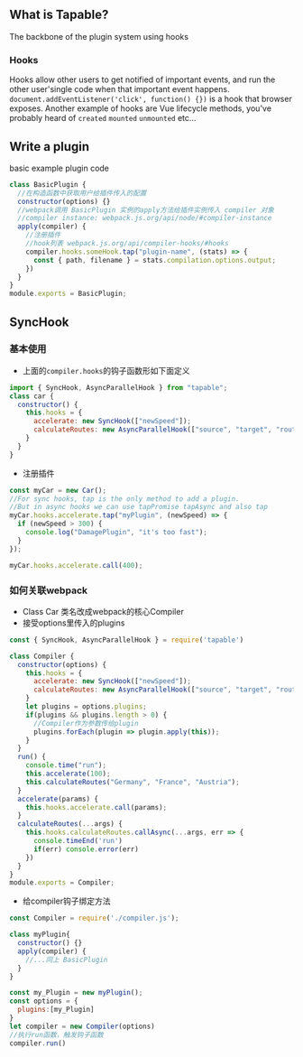 ## What is Tapable?
The backbone of the plugin system using hooks

### Hooks
Hooks allow other users to get notified of important events, and run the other user'single
code when that important event happens. `document.addEventListener('click', function() {})`
is a hook that browser exposes. Another example of hooks are Vue lifecycle methods,
you've probably heard of `created` `mounted`  `unmounted` etc...

## Write a plugin
basic example plugin code
```js
class BasicPlugin {
  //在构造函数中获取用户给插件传入的配置
  constructor(options) {}
  //webpack调用 BasicPlugin 实例的apply方法给插件实例传入 compiler 对象
  //compiler instance: webpack.js.org/api/node/#compiler-instance
  apply(compiler) {
    //注册插件
    //hook列表 webpack.js.org/api/compiler-hooks/#hooks
    compiler.hooks.someHook.tap("plugin-name", (stats) => {
      const { path, filename } = stats.compilation.options.output;
    })
  }
}
module.exports = BasicPlugin;
```

## SyncHook
### 基本使用
- 上面的`compiler.hooks`的钩子函数形如下面定义
```js
import { SyncHook, AsyncParallelHook } from "tapable";
class car {
  constructor() {
    this.hooks = {
      accelerate: new SyncHook(["newSpeed"]);
      calculateRoutes: new AsyncParallelHook(["source", "target", "routesList"]);
    }
  }
}
```
- 注册插件
```js
const myCar = new Car();
//For sync hooks, tap is the only method to add a plugin. 
//But in async hooks we can use tapPromise tapAsync and also tap
myCar.hooks.accelerate.tap("myPlugin", (newSpeed) => {
  if (newSpeed > 300) {
    console.log("DamagePlugin", "it's too fast");
  }
});

myCar.hooks.accelerate.call(400);
```
### 如何关联webpack
- Class Car 类名改成webpack的核心Compiler
- 接受options里传入的plugins
```js title="Compiler.js" {12}
const { SyncHook, AsyncParallelHook } = require('tapable')

class Compiler {
  constructor(options) {
    this.hooks = {
      accelerate: new SyncHook(["newSpeed"]);
      calculateRoutes: new AsyncParallelHook(["source", "target", "routesList"]);
    }
    let plugins = options.plugins;
    if(plugins && plugins.length > 0) {
      //Compiler作为参数传给plugin
      plugins.forEach(plugin => plugin.apply(this));
    }
  }
  run() {
    console.time("run");
    this.accelerate(100);
    this.calculateRoutes("Germany", "France", "Austria");
  }
  accelerate(params) {
    this.hooks.accelerate.call(params);
  }
  calculateRoutes(...args) {
    this.hooks.calculateRoutes.callAsync(...args, err => {
      console.timeEnd('run')
      if(err) console.error(err)
    })
  }
}
module.exports = Compiler;
```
- 给compiler钩子绑定方法
```js title="MyPlugin.js"
const Compiler = require('./compiler.js');

class myPlugin{
  constructor() {}
  apply(compiler) {
    //...同上 BasicPlugin
  }
}

const my_Plugin = new myPlugin();
const options = {
  plugins:[my_Plugin]
}
let compiler = new Compiler(options)
//执行run函数，触发钩子函数
compiler.run()
```

